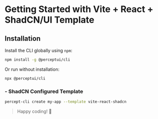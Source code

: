 # Getting Started with Vite + React + ShadCN/UI Template

## Installation

Install the CLI globally using `npm`:

```bash copy
npm install -g @perceptui/cli
```

Or run without installation:

```bash copy
npx @perceptui/cli
```

### - ShadCN Configured Template

```bash copy
percept-cli create my-app --template vite-react-shadcn
```

> Happy coding! 🚀
